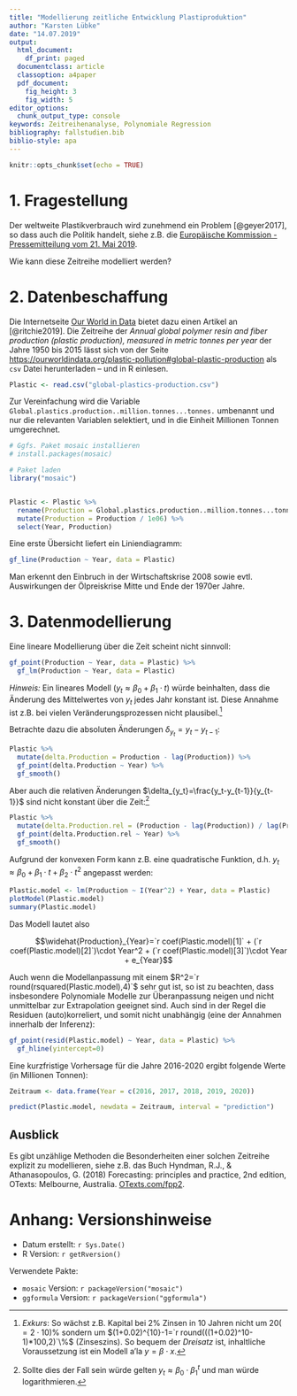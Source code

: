 ```yaml
---
title: "Modellierung zeitliche Entwicklung Plastiproduktion"
author: "Karsten Lübke"
date: "14.07.2019"
output:
  html_document:
    df_print: paged
  documentclass: article
  classoption: a4paper
  pdf_document:
    fig_height: 3
    fig_width: 5
editor_options:
  chunk_output_type: console
keywords: Zeitreihenanalyse, Polynomiale Regression
bibliography: fallstudien.bib
biblio-style: apa
---
```


```r
knitr::opts_chunk$set(echo = TRUE)
```


# 1. Fragestellung

Der weltweite Plastikverbrauch wird zunehmend ein Problem [@geyer2017], so dass auch die Politik handelt, siehe z.B. die [Europäische Kommission - Pressemitteilung vom 21. Mai 2019](http://europa.eu/rapid/press-release_IP-19-2631_de.htm).

Wie kann diese Zeitreihe modelliert werden?


# 2. Datenbeschaffung

Die Internetseite [Our World in Data](https://ourworldindata.org/) bietet dazu einen Artikel an [@ritchie2019]. Die Zeitreihe der *Annual global polymer resin and fiber production (plastic production), measured in metric tonnes per year* der Jahre 1950 bis 2015 lässt sich von der Seite [https://ourworldindata.org/plastic-pollution#global-plastic-production](https://ourworldindata.org/plastic-pollution#global-plastic-production) als `csv` Datei herunterladen -- und in R einlesen.

```r
Plastic <- read.csv("global-plastics-production.csv")
```

Zur Vereinfachung wird die Variable `Global.plastics.production..million.tonnes...tonnes.` umbenannt und nur die relevanten Variablen selektiert, und in die Einheit Millionen Tonnen umgerechnet.

```r
# Ggfs. Paket mosaic installieren
# install.packages(mosaic)

# Paket laden
library("mosaic")


Plastic <- Plastic %>%
  rename(Production = Global.plastics.production..million.tonnes...tonnes.) %>%
  mutate(Production = Production / 1e06) %>%
  select(Year, Production)
```

Eine erste Übersicht liefert ein Liniendiagramm:

```r
gf_line(Production ~ Year, data = Plastic)
```

Man erkennt den Einbruch in der Wirtschaftskrise 2008 sowie evtl. Auswirkungen der Ölpreiskrise Mitte und Ende der 1970er Jahre.


# 3. Datenmodellierung

Eine lineare Modellierung über die Zeit scheint nicht sinnvoll:

```r
gf_point(Production ~ Year, data = Plastic) %>%
  gf_lm(Production ~ Year, data = Plastic)
```

*Hinweis:* Ein lineares Modell ($y_t \approx\beta_0 + \beta_1 \cdot t$) würde beinhalten, dass die Änderung des Mittelwertes von $y_t$ jedes Jahr konstant ist. Diese Annahme ist z.B. bei vielen Veränderungsprozessen nicht plausibel.^[*Exkurs*: So wächst z.B. Kapital bei $2\%$ Zinsen in 10 Jahren nicht um $20(=2\cdot 10)\%$ sondern um $(1+0.02)^{10}-1=`r round(((1+0.02)^10-1)*100,2)`\%$ (Zinseszins). So bequem der *Dreisatz* ist, inhaltliche Voraussetzung ist ein Modell a'la $y=\beta \cdot x$.]

Betrachte dazu die absoluten Änderungen $\delta_{y_t}=y_t-y_{t-1}$:

```r
Plastic %>%
  mutate(delta.Production = Production - lag(Production)) %>%
  gf_point(delta.Production ~ Year) %>%
  gf_smooth()
```

Aber auch die relativen Änderungen $\delta_{y_t}=\frac{y_t-y_{t-1}}{y_{t-1}}$ sind nicht konstant über die Zeit:^[Sollte dies der Fall sein würde gelten $y_t \approx \beta_0 \cdot \beta_1^t$ und man würde logarithmieren.]

```r
Plastic %>%
  mutate(delta.Production.rel = (Production - lag(Production)) / lag(Production)) %>%
  gf_point(delta.Production.rel ~ Year) %>%
  gf_smooth()
```

Aufgrund der konvexen Form kann z.B. eine quadratische Funktion, d.h. $y_t \approx \beta_0 + \beta_1 \cdot t + \beta_2 \cdot t^2$ angepasst werden:

```r
Plastic.model <- lm(Production ~ I(Year^2) + Year, data = Plastic) 
plotModel(Plastic.model)
summary(Plastic.model)
```

Das Modell lautet also

$$\widehat{Production}_{Year}=`r coef(Plastic.model)[1]` + (`r coef(Plastic.model)[2]`)\cdot Year^2 + (`r coef(Plastic.model)[3]`)\cdot Year + e_{Year}$$

Auch wenn die Modellanpassung mit einem $R^2=`r round(rsquared(Plastic.model),4)`$ sehr gut ist, so ist zu beachten, dass insbesondere Polynomiale Modelle zur Überanpassung neigen und nicht unmittelbar zur Extrapolation geeignet sind. Auch sind in der Regel die Residuen (auto)korreliert, und somit nicht unabhängig (eine der Annahmen innerhalb der Inferenz):

```r
gf_point(resid(Plastic.model) ~ Year, data = Plastic) %>%
  gf_hline(yintercept=0)
```

Eine kurzfristige Vorhersage für die Jahre 2016-2020 ergibt folgende Werte (in Millionen Tonnen):

```r
Zeitraum <- data.frame(Year = c(2016, 2017, 2018, 2019, 2020))

predict(Plastic.model, newdata = Zeitraum, interval = "prediction")
```

## Ausblick 

Es gibt unzählige Methoden die Besonderheiten einer solchen Zeitreihe explizit zu modellieren, siehe z.B. das Buch Hyndman, R.J., & Athanasopoulos, G. (2018) Forecasting: principles and practice, 2nd edition, OTexts: Melbourne, Australia. [OTexts.com/fpp2](https://otexts.com/fpp2/).

# Anhang: Versionshinweise

- Datum erstellt: `r Sys.Date()`
- R Version: `r getRversion()`

Verwendete Pakte:

- `mosaic` Version: `r packageVersion("mosaic")`
- `ggformula` Version: `r packageVersion("ggformula")`

